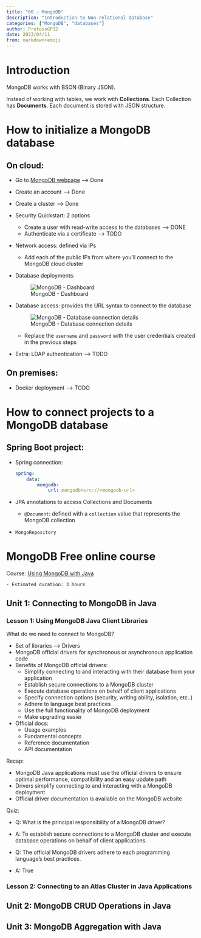 ```yaml
---
title: "00 - MongoDB"
description: "Introduction to Non-relational database"
categories: ["MongoDB", "databases"]
author: ProtossGP32
date: 2023/04/11
from: markdown+emoji
---
```


# Introduction
MongoDB works with BSON (Binary JSON).

Instead of working with tables, we work with **Collections**. Each Collection has **Documents**. Each document is stored with JSON structure.

# How to initialize a MongoDB database
## On cloud:

- Go to [MongoDB webpage](https://cloud.mongodb.com/) --> Done
- Create an account --> Done
- Create a cluster --> Done
- Security Quickstart: 2 options
    - Create a user with read-write access to the databases --> DONE
    - Authenticate via a certificate --> TODO
- Network access: defined via IPs
    - Add each of the public IPs from where you'll connect to the MongoDB cloud cluster

- Database deployments:

    ![MongoDB - Dashboard](../../images/databases/mongodb-atlas-dashboard.png)

- Database access: provides the URL syntax to connect to the database

    ![MongoDB - Database connection details](../../images/databases/mongodb-atlas-database-connection-details.png)

    - Replace the `username` and `password` with the user credentials created in the previous steps

- Extra: LDAP authentication --> TODO



## On premises:

- Docker deployment --> TODO

# How to connect projects to a MongoDB database
## Spring Boot project:

- Spring connection:

    ```.yml
    spring:
        data:
            mongodb:
                url: mongodb+srv://<mongodb-url>
    ```
- JPA annotations to access Collections and Documents
    - `@Document`: defined with a `collection` value that represents the MongoDB collection
    
- `MongoRepository`

# MongoDB Free online course

Course: [Using MongoDB with Java](https://learn.mongodb.com/learning-paths/using-mongodb-with-java)

    - Estimated duration: 3 hours

## Unit 1: Connecting to MongoDB in Java

### Lesson 1: Using MongoDB Java Client Libraries
What do we need to connect to MongoDB?

- Set of libraries --> Drivers
- MongoDB official drivers for synchronous or asynchronous application code
- Benefits of MongoDB official drivers:
    - Simplify connecting to and interacting with their database from your application
    - Establish secure connections to a MongoDB cluster
    - Execute database operations on behalf of client applications
    - Specify connection options (security, writing ability, isolation, etc..)
    - Adhere to language best practices
    - Use the full functionality of MongoDB deployment
    - Make upgrading easier
- Official docs:
    - Usage examples
    - Fundamental concepts
    - Reference documentation
    - API documentation

Recap:

- MongoDB Java applications must use the official drivers to ensure optimal performance, compatibility and an easy update path
- Drivers simplify connecting to and interacting with a MongoDB deployment
- Official driver documentation is available on the MongoDB website

Quiz:

- Q: What is the principal responsibility of a MongoDB driver?
- A: To establish secure connections to a MongoDB cluster and execute database operations on behalf of client applications.

- Q: The official MongoDB drivers adhere to each programming language’s best practices.
- A: True

### Lesson 2: Connecting to an Atlas Cluster in Java Applications


## Unit 2: MongoDB CRUD Operations in Java

## Unit 3: MongoDB Aggregation with Java